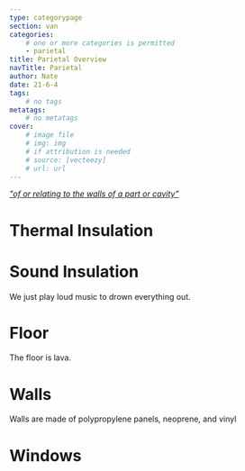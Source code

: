 ```yaml
---
type: categorypage
section: van
categories: 
	# one or more categories is permitted
	- parietal
title: Parietal Overview
navTitle: Parietal
author: Nate
date: 21-6-4
tags:
	# no tags
metatags:
	# no metatags
cover: 
	# image file
	# img: img
	# if attribution is needed
	# source: [vecteezy]
	# url: url
---
```

[*"of or relating to the walls of a part or cavity"*](https://www.merriam-webster.com/dictionary/parietal)

# Thermal Insulation

# Sound Insulation
We just play loud music to drown everything out.

# Floor
The floor is lava.

# Walls
Walls are made of polypropylene panels, neoprene, and vinyl

# Windows

